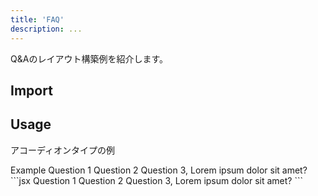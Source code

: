```yaml
---
title: 'FAQ'
description: ...
---
```




Q&Aのレイアウト構築例を紹介します。


## Import

<ImportSource name='Faq' hasRoot react astro/>


## Usage


アコーディオンタイプの例

<Preview>
	<PreviewTitle>Example</PreviewTitle>
	<PreviewArea p='30'>
		<Stack g='20'>
			<Faq.Root>
				<Faq.Q>Question 1</Faq.Q>
				<Faq.A>
					<Dummy length='l' />
				</Faq.A>
			</Faq.Root>
			<Faq.Root>
				<Faq.Q>Question 2</Faq.Q>
				<Faq.A>
					<Dummy length='l' />
				</Faq.A>
			</Faq.Root>
			<Faq.Root>
				<Faq.Q>Question 3, Lorem ipsum dolor sit amet?</Faq.Q>
				<Faq.A>
					<Dummy length='l' />
				</Faq.A>
			</Faq.Root>
		</Stack>
	</PreviewArea>
	<PreviewCode>
		```jsx
		<Stack g='20'>
			<Faq.Root>
				<Faq.Q>Question 1</Faq.Q>
				<Faq.A>
					<Dummy length='l' />
				</Faq.A>
			</Faq.Root>
			<Faq.Root>
				<Faq.Q>Question 2</Faq.Q>
				<Faq.A>
					<Dummy length='l' />
				</Faq.A>
			</Faq.Root>
			<Faq.Root>
				<Faq.Q>Question 3, Lorem ipsum dolor sit amet?</Faq.Q>
				<Faq.A>
					<Dummy length='l' />
				</Faq.A>
			</Faq.Root>
		</Stack>
		```
	</PreviewCode>
</Preview>
